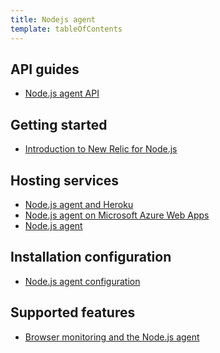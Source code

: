 ```yaml
---
title: Nodejs agent
template: tableOfContents
---
```


## API guides

* [Node.js agent API](/docs/agents/nodejs-agent/api-guides/nodejs-agent-api)

## Getting started

* [Introduction to New Relic for Node.js](/docs/agents/nodejs-agent/getting-started/introduction-new-relic-nodejs)

## Hosting services

* [Node.js agent and Heroku](/docs/agents/nodejs-agent/hosting-services/nodejs-agent-heroku)
* [Node.js agent on Microsoft Azure Web Apps](/docs/agents/nodejs-agent/hosting-services/nodejs-agent-microsoft-azure)
* [Node.js agent](/docs/agents/nodejs-agent)

## Installation configuration

* [Node.js agent configuration](/docs/agents/nodejs-agent/installation-configuration/nodejs-agent-configuration)

## Supported features

* [Browser monitoring and the Node.js agent](/docs/agents/nodejs-agent/supported-features/browser-monitoring-nodejs-agent)
